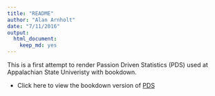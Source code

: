 ```yaml
---
title: "README"
author: "Alan Arnholt"
date: "7/11/2016"
output: 
  html_document: 
    keep_md: yes
---
```


This is a first attempt to render Passion Driven Statistics (PDS) used at Appalachian State Univeristy with bookdown.

* Click here to view the bookdown version of [PDS](https://alanarnholt.github.io/PDS-BookDown/BookDownTry/book/overview.html) 